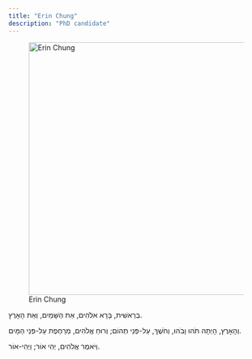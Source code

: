 ```yaml
---
title: "Erin Chung"
description: "PhD candidate"
---
```


![Erin Chung](placeholder.jpg){width=500 fig-align="center"}


בְּרֵאשִׁית, בָּרָא אלֹהִים, אֵת הַשָּׁמַיִם, וְאֵת הָאָרֶץ. 

 וְהָאָרֶץ, הָיְתָה תֹהוּ וָבֹהוּ, וְחֹשֶׁךְ, עַל-פְּנֵי תְהוֹם; וְרוּחַ אֱלֹהִים, מְרַחֶפֶת עַל-פְּנֵי הַמָּיִם.
 
 וַיֹּאמֶר אֱלֹהִים, יְהִי אוֹר; וַיְהִי-אוֹר. 
 
